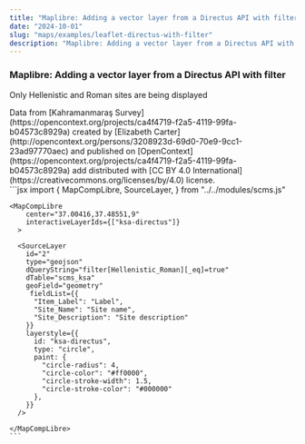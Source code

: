 ```yaml
---
title: "Maplibre: Adding a vector layer from a Directus API with filter"
date: "2024-10-01"
slug: "maps/examples/leaflet-directus-with-filter"
description: "Maplibre: Adding a vector layer from a Directus API with filter"
---
```



### Maplibre: Adding a vector layer from a Directus API with filter

Only Hellenistic and Roman sites are being displayed

<div className="row mt-3 mb-5 border-top border-bottom py-3">
  <div className="col-6">
    <MapCompLibre 
      center="37.00416,37.48551,9"
      interactiveLayerIds={["ksa-directus"]}
    >
      <SourceLayer
        id="2"
        type="geojson"
        dQueryString="filter[Hellenistic_Roman][_eq]=true"
        dTable="scms_ksa"
        geoField="geometry"
        fieldList={{
        "Item_Label": "Label",
        "Site_Name": "Site name",
        "Site_Description": "Site description"
      }}
        layerstyle={{
          id: "ksa-directus",
          type: "circle",
          paint: {
            "circle-radius": 4,
            "circle-color": "#ff0000",
            "circle-stroke-width": 1.5,
            "circle-stroke-color": "#000000"
          },
        }}
      />
    </MapCompLibre>
    Data from [Kahramanmaraş Survey](https://opencontext.org/projects/ca4f4719-f2a5-4119-99fa-b04573c8929a) created by [Elizabeth Carter](http://opencontext.org/persons/3208923d-69d0-70e9-9cc1-23ad97770aec) and published on [OpenContext](https://opencontext.org/projects/ca4f4719-f2a5-4119-99fa-b04573c8929a) add distributed with [CC BY 4.0 International](https://creativecommons.org/licenses/by/4.0) license.
  </div>
  <div className="col-6">
    ```jsx
    import {
      MapCompLibre,
      SourceLayer,
    } from "../../modules/scms.js"

    <MapCompLibre
        center="37.00416,37.48551,9"
        interactiveLayerIds={["ksa-directus"]}
      >

      <SourceLayer
        id="2"
        type="geojson"
        dQueryString="filter[Hellenistic_Roman][_eq]=true"
        dTable="scms_ksa"
        geoField="geometry"
         fieldList={{
          "Item_Label": "Label",
          "Site_Name": "Site name",
          "Site_Description": "Site description"
        }}
        layerstyle={{
          id: "ksa-directus",
          type: "circle",
          paint: {
            "circle-radius": 4,
            "circle-color": "#ff0000",
            "circle-stroke-width": 1.5,
            "circle-stroke-color": "#000000"
          },
        }}
      />

    </MapCompLibre>
    ```

  </div>
</div>
